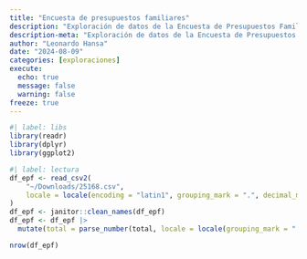 ```yaml
---
title: "Encuesta de presupuestos familiares"
description: "Exploración de datos de la Encuesta de Presupuestos Familiares del INE"
description-meta: "Exploración de datos de la Encuesta de Presupuestos Familiares del INE"
author: "Leonardo Hansa"
date: "2024-08-09"
categories: [exploraciones]
execute: 
  echo: true
  message: false
  warning: false
freeze: true
---
```



```r
#| label: libs
library(readr)
library(dplyr)
library(ggplot2)
```

```r
#| label: lectura
df_epf <- read_csv2(
    "~/Downloads/25168.csv", 
    locale = locale(encoding = "latin1", grouping_mark = ".", decimal_mark = ",")
) 
df_epf <- janitor::clean_names(df_epf)
df_epf <- df_epf |> 
  mutate(total = parse_number(total, locale = locale(grouping_mark = ".", decimal_mark = ","), na = c("..")))
```

```r
nrow(df_epf) 
```



